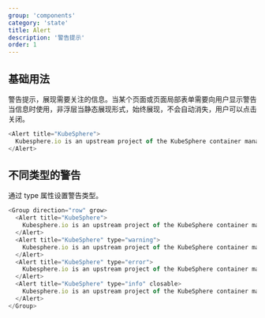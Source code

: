 ```yaml
---
group: 'components'
category: 'state'
title: Alert
description: '警告提示'
order: 1
---
```


## 基础用法

警告提示，展现需要关注的信息。当某个页面或页面局部表单需要向用户显示警告当信息时使用，非浮层当静态展现形式，始终展现，不会自动消失，用户可以点击关闭。

```js live=true
<Alert title="KubeSphere">
  Kubesphere.io is an upstream project of the KubeSphere container management platform.
</Alert>
```

## 不同类型的警告

通过 type 属性设置警告类型。

```js live=true
<Group direction="row" grow>
  <Alert title="KubeSphere">
    Kubesphere.io is an upstream project of the KubeSphere container management platform.
  </Alert>
  <Alert title="KubeSphere" type="warning">
    Kubesphere.io is an upstream project of the KubeSphere container management platform.
  </Alert>
  <Alert title="KubeSphere" type="error">
    Kubesphere.io is an upstream project of the KubeSphere container management platform.
  </Alert>
  <Alert title="KubeSphere" type="info" closable>
    Kubesphere.io is an upstream project of the KubeSphere container management platform.
  </Alert>
</Group>
```
